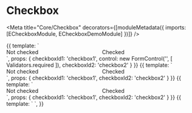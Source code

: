 


# Checkbox

<Meta title="Core/Checkbox" decorators={[moduleMetadata({ imports: [ECheckboxModule, ECheckboxDemoModule] })]} />

<Props of={ECheckbox} />

<Preview>
    <Story name="default" height="80px">
        {{
            template: `
                <div style="display: flex;">
                    <e-checkbox style="width: 50%;" [inputId]="checkboxId1" [control]="control">Not checked</e-checkbox>
                    <e-checkbox style="width: 50%;" [inputId]="checkboxId2" [checked]="true">Checked</e-checkbox>
                </div>
            `,
            props: {
                checkboxId1: 'checkbox1',
                control: new FormControl('', [ Validators.required ]),
                checkboxId2: 'checkbox2'
            }
        }}
    </Story>
</Preview>

<Preview>
    <Story name="readonly" height="80px">
        {{
            template: `
                <div style="display: flex;">
                    <e-checkbox [readonly]="true" style="width: 50%;" [inputId]="checkboxId1">Not checked</e-checkbox>
                    <e-checkbox [readonly]="true" style="width: 50%;" [inputId]="checkboxId2" [checked]="true">Checked</e-checkbox>
                </div>
            `,
            props: {
                checkboxId1: 'checkbox1',
                checkboxId2: 'checkbox2'
            }
        }}
    </Story>
</Preview>

<Preview>
    <Story name="disabled" height="80px">
        {{
            template: `
                <div style="display: flex;">
                    <e-checkbox [disabled]="true" style="width: 50%;" [inputId]="checkboxId1">Not checked</e-checkbox>
                    <e-checkbox [disabled]="true" style="width: 50%;" [inputId]="checkboxId2" [checked]="true">Checked</e-checkbox>
                </div>
            `,
            props: {
                checkboxId1: 'checkbox1',
                checkboxId2: 'checkbox2'
            }
        }}
    </Story>
</Preview>

<Preview>
    <Story name="form" height="80px">
        {{
            template: `
                <e-checkbox-demo></e-checkbox-demo>
            `,
        }}
    </Story>
</Preview>
